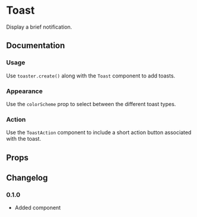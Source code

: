 # Toast

Display a brief notification.

## Documentation

### Usage

Use `toaster.create()` along with the `Toast` component to add toasts.

<ax-demo name="toast/usage" />

### Appearance

Use the `colorScheme` prop to select between the different toast types.

<ax-demo name="toast/appearance-usage" />

### Action

Use the `ToastAction` component to include a short action button associated with the toast.

<ax-demo name="toast/action-usage" />

## Props

<ax-props-table component="Toast" />

<ax-props-table component="ToastAction" />

<ax-props-table component="ToastProvider" />

<ax-props-table component="ToastTitle" />

## Changelog

### 0.1.0

- Added component
